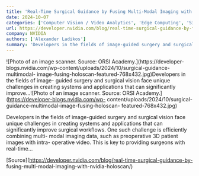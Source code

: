 ```yaml
---
title: 'Real-Time Surgical Guidance by Fusing Multi-Modal Imaging with NVIDIA Holoscan'
date: 2024-10-07
categories: ['Computer Vision / Video Analytics', 'Edge Computing', 'Simulation / Modeling / Design', 'featured', 'Healthcare', 'Medical Imaging']
url: https://developer.nvidia.com/blog/real-time-surgical-guidance-by-fusing-multi-modal-imaging-with-nvidia-holoscan/
company: NVIDIA
authors: ['Alexander Ladikos']
summary: 'Developers in the fields of image-guided surgery and surgical vision face unique challenges in creating systems and applications that can significantly improve...'
---
```



![Photo of an image scanner. Source: ORSI Academy.](https://developer-
blogs.nvidia.com/wp-content/uploads/2024/10/surgical-guidance-multimodal-
image-fusing-holoscan-featured-768x432.jpg)Developers in the fields of image-
guided surgery and surgical vision face unique challenges in creating systems
and applications that can significantly improve...![Photo of an image scanner.
Source: ORSI Academy.](https://developer-blogs.nvidia.com/wp-
content/uploads/2024/10/surgical-guidance-multimodal-image-fusing-holoscan-
featured-768x432.jpg)

Developers in the fields of image-guided surgery and surgical vision face
unique challenges in creating systems and applications that can significantly
improve surgical workflows. One such challenge is efficiently combining multi-
modal imaging data, such as preoperative 3D patient images with intra-
operative video. This is key to providing surgeons with real-time…

[Source](https://developer.nvidia.com/blog/real-time-surgical-guidance-by-
fusing-multi-modal-imaging-with-nvidia-holoscan/)

